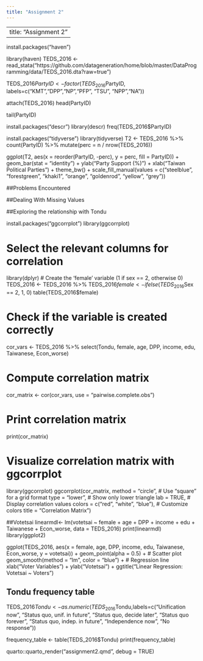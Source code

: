 ---
title: "Assignment 2"
---
---
title: "Assignment 2"
---
install.packages("haven")

library(haven)
TEDS_2016 <- read_stata("https://github.com/datageneration/home/blob/master/DataProgramming/data/TEDS_2016.dta?raw=true")

TEDS_2016$PartyID <- factor(TEDS_2016$PartyID, labels=c("KMT","DPP","NP","PFP", "TSU", "NPP","NA"))

attach(TEDS_2016)
head(PartyID)

tail(PartyID)

install.packages("descr")
library(descr)
freq(TEDS_2016$PartyID)

install.packages("tidyverse")
library(tidyverse)
T2 <- TEDS_2016 %>% 
  count(PartyID) %>% 
  mutate(perc = n / nrow(TEDS_2016))

ggplot(T2, aes(x = reorder(PartyID, -perc), y = perc, fill = PartyID)) + 
  geom_bar(stat = "identity") +
  ylab("Party Support (%)") + 
  xlab("Taiwan Political Parties") +
  theme_bw() +
  scale_fill_manual(values = c("steelblue", "forestgreen", "khaki1", "orange", "goldenrod", "yellow", "grey"))



##Problems Encountered 


##Dealing With Missing Values 

##Exploring the relationship with Tondu

install.packages("ggcorrplot")
library(ggcorrplot)

# Select the relevant columns for correlation
library(dplyr)
# Create the 'female' variable (1 if sex == 2, otherwise 0)
TEDS_2016 <- TEDS_2016 %>%
TEDS_2016$female <- ifelse(TEDS_2016$Sex == 2, 1, 0)
table(TEDS_2016$female)

# Check if the variable is created correctly

cor_vars <- TEDS_2016 %>% 
  select(Tondu, female, age, DPP, income, edu, Taiwanese, Econ_worse)

# Compute correlation matrix
cor_matrix <- cor(cor_vars, use = "pairwise.complete.obs")

# Print correlation matrix
print(cor_matrix)

# Visualize correlation matrix with ggcorrplot
library(ggcorrplot)
ggcorrplot(cor_matrix, 
           method = "circle", # Use "square" for a grid format
           type = "lower",     # Show only lower triangle
           lab = TRUE,         # Display correlation values
           colors = c("red", "white", "blue"), # Customize colors
           title = "Correlation Matrix")


##Votetsai
linearmdl<- lm(votetsai ~ female + age + DPP + income + edu + Taiwanese + Econ_worse, data = TEDS_2016)
print(linearmdl)
library(ggplot2)

ggplot(TEDS_2016, aes(x = female, age, DPP, income, edu, Taiwanese, Econ_worse, y = votetsai)) +
  geom_point(alpha = 0.5) +  # Scatter plot
  geom_smooth(method = "lm", color = "blue") +  # Regression line
  xlab("Voter Variables") +
  ylab("Votetsai") +
  ggtitle("Linear Regression: Votetsai ~ Voters") 
  
  
## Tondu frequency table
TEDS_2016$Tondu<-as.numeric(TEDS_2016$Tondu,labels=c("Unification now”,
“Status quo, unif. in future”, “Status quo, decide later", "Status quo
forever", "Status quo, indep. in future", "Independence now”, “No response"))

frequency_table <- table(TEDS_2016$Tondu)
print(frequency_table)

quarto::quarto_render("assignment2.qmd", debug = TRUE)


